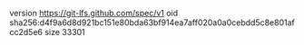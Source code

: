 version https://git-lfs.github.com/spec/v1
oid sha256:d4f9a6d8d921bc151e80bda63bf914ea7aff020a0a0cebdd5c8e801afcc2d5e6
size 33301
